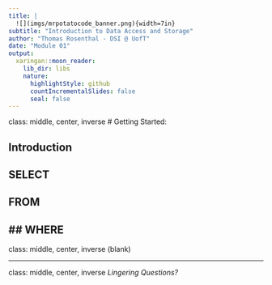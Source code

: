 ```yaml
---
title: |
  ![](imgs/mrpotatocode_banner.png){width=7in}  
subtitle: "Introduction to Data Access and Storage"
author: "Thomas Rosenthal - DSI @ UofT" 
date: "Module 01"
output:
  xaringan::moon_reader:
    lib_dir: libs
    nature:
      highlightStyle: github
      countIncrementalSlides: false
      seal: false
---
```


class: middle, center, inverse
# Getting Started:

## Introduction

## SELECT

## FROM

## WHERE
---

class: middle, center, inverse
(blank)

---


class: middle, center, inverse
_Lingering Questions?_
